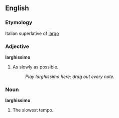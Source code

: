 ==English==

===Etymology===
Italian superlative of [[largo]]

===Adjective===
'''larghissimo'''

# As slowly as possible.
#: ''Play larghissimo here; drag out every note.''

===Noun===
'''larghissimo'''

# The slowest tempo.